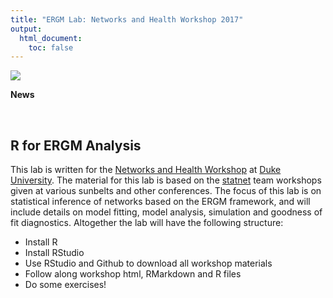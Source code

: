 ```yaml
---
title: "ERGM Lab: Networks and Health Workshop 2017"
output:
  html_document:
    toc: false
---
```


<div class ="wrapper">
<div class="left">
![](images/diff_fest3.png)
</div>

<div class="left">
<b>News</b></br>
<a class="twitter-timeline" data-width="250" data-height="200" data-chrome="nofooter, noheader,transparent,noborders" href="https://twitter.com/zack_almquist"></a> 
<script async src="//platform.twitter.com/widgets.js" charset="utf-8"></script>
</div>
</div>

<div class="wrapper">
&nbsp;<br/>
</div>
## R for ERGM Analysis

This lab is written for the [Networks and Health Workshop](https://dnac.ssri.duke.edu/social-networks-health-scholars-training-program.php) at [Duke University](https://www.duke.edu/). The material for this lab is based on the [statnet](statnet.csde.washington.edu) team workshops given at various sunbelts and other conferences. The focus of this lab is on statistical inference of networks based on the ERGM framework, and will include details on model fitting, model analysis, simulation and goodness of fit diagnostics. Altogether the lab will have the following structure:

* Install R
* Install RStudio
* Use RStudio and Github to download all workshop materials
* Follow along workshop html, RMarkdown and R files
* Do some exercises!





